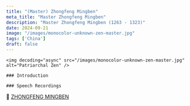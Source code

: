 ```yaml
---
title: "(Master) Zhongfeng Mingben"
meta_title: "Master Zhongfeng Mingben"
description: "Master Zhongfeng Mingben (1263 - 1323)"
date: 2024-09-21
image: "/images/monocolor-unknown-zen-master.jpg"
tags: ['China']
draft: false
---
```


<div className="grid xl:grid-cols-8 lg:grid-cols-8 md:grid-cols-2 sm:grid-cols-2 xs:grid-cols-1 gap-8 bg-body dark:bg-darkmode-body">

  <div className="lg:col-span-3 md:col-span-1">

    <img decoding="async" src="/images/monocolor-unknown-zen-master.jpg" alt="Patriarchal Zen" />

    ### Introduction



</div>

<div className="lg:col-span-5 md:col-span-1">

    ### Speech Recordings

  <Youtube client:load id="plJmknVMv3c" title="TRUNG PHONG PHÁP NGỮ" />

  <Notice type="warning" title="cautions">

  </Notice>

  <Notice type="tip" title="collections">
    📖 <a href="https://terebess.hu/zen/mesterek/illus.pdf" target="_blank">ZHONGFENG MINGBEN</a>
  </Notice>

  <Notice type="info" title="other info">

  </Notice>

</div>

</div>
